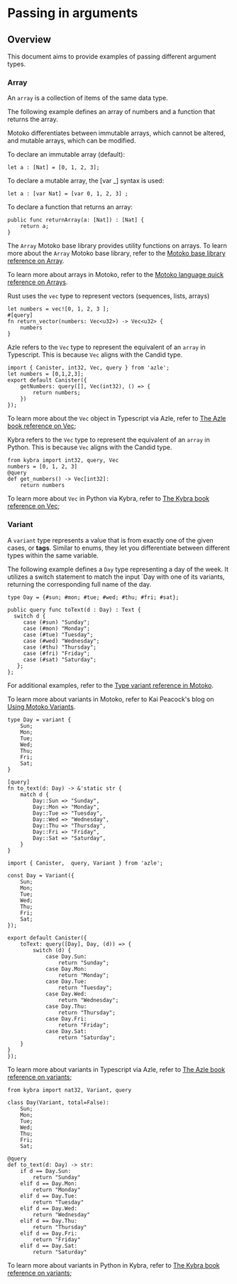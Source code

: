 
# Passing in arguments

## Overview 

This document aims to provide examples of passing different argument types.

### Array

An `array` is a collection of items of the same data type.

The following example defines an array of numbers and a function that returns the array.

<Tabs groupId="language">
<TabItem value="motoko" label="Motoko" default>

Motoko differentiates between immutable arrays, which cannot be altered, and mutable arrays, which can be modified.

To declare an immutable array (default):

```
let a : [Nat] = [0, 1, 2, 3];
```

To declare a mutable array, the [var _] syntax is used:

```
let a : [var Nat] = [var 0, 1, 2, 3] ;
```

To declare a function that returns an array:

```
public func returnArray(a: [Nat]) : [Nat] {
    return a;
}
```

The `Array` Motoko base library provides utility functions on arrays. To learn more about the `Array` Motoko base library, refer to the [Motoko base library reference on Array](https://internetcomputer.org/docs/current/motoko/main/base/Array). 

To learn more about arrays in Motoko, refer to the [Motoko language quick reference on Arrays](https://internetcomputer.org/docs/current/motoko/main/language-manual/#arrays).

</TabItem>

<TabItem value="rust" label="Rust" default>

Rust uses the `vec` type to represent vectors (sequences, lists, arrays)

```
let numbers = vec![0, 1, 2, 3 ];
#[query]
fn return_vector(numbers: Vec<u32>) -> Vec<u32> {
    numbers
}
```

</TabItem>

<TabItem value="typescript" label="Typescript" default>

Azle refers to the `Vec` type to represent the equivalent of an `array` in Typescript. This is because `Vec` aligns with the Candid type.

```
import { Canister, int32, Vec, query } from 'azle';
let numbers = [0,1,2,3];
export default Canister({
    getNumbers: query([], Vec(int32), () => {
        return numbers;
    })
});
```
To learn more about the `Vec` object in Typescript via Azle, refer to [The Azle book reference on Vec](https://demergent-labs.github.io/azle/reference/candid/vec.html?highlight=array#vec);

</TabItem>

<TabItem value="python" label="Python" default>

Kybra refers to the `Vec` type to represent the equivalent of an `array` in Python. This is because `Vec` aligns with the Candid type.

```
from kybra import int32, query, Vec
numbers = [0, 1, 2, 3]
@query
def get_numbers() -> Vec[int32]:
    return numbers
```
To learn more about `Vec` in Python via Kybra, refer to [The Kybra book reference on Vec](https://demergent-labs.github.io/kybra/reference/candid/vec.html);

</TabItem>
</Tabs>

### Variant

A `variant` type represents a value that is from exactly one of the given cases, or **tags**. Similar to enums, they let you differentiate between different types within the same variable.

The following example defines a `Day` type representing a day of the week. It utilizes a switch statement to match the input `Day with one of its variants, returning the corresponding full name of the day.

<Tabs groupId="language">
<TabItem value="motoko" label="Motoko" default>

```
type Day = {#sun; #mon; #tue; #wed; #thu; #fri; #sat};

public query func toText(d : Day) : Text {
  switch d {
     case (#sun) "Sunday";
     case (#mon) "Monday";
     case (#tue) "Tuesday";
     case (#wed) "Wednesday";
     case (#thu) "Thursday";
     case (#fri) "Friday";
     case (#sat) "Saturday";
   };
};
```
For additional examples, refer to the [Type variant reference in Motoko](https://internetcomputer.org/docs/current/motoko/main/overview/#variants).

To learn more about variants in Motoko, refer to Kai Peacock's blog on [Using Motoko Variants](https://kyle-peacock.com/blog/motoko/using-variants/#:~:text=Motoko%20variants%20are%20a%20cool,storing%2C%20similar%20to%20an%20enum.). 

</TabItem>

<TabItem value="rust" label="Rust" default>

```
type Day = variant {
    Sun;
    Mon;
    Tue;
    Wed;
    Thu;
    Fri;
    Sat;
}

[query]
fn to_text(d: Day) -> &'static str {
    match d {
        Day::Sun => "Sunday",
        Day::Mon => "Monday",
        Day::Tue => "Tuesday",
        Day::Wed => "Wednesday",
        Day::Thu => "Thursday",
        Day::Fri => "Friday",
        Day::Sat => "Saturday",
    }
}
```

</TabItem>

<TabItem value="typescript" label="Typescript" default>

```
import { Canister,  query, Variant } from 'azle';

const Day = Variant({
    Sun;
    Mon;
    Tue;
    Wed;
    Thu;
    Fri;
    Sat;
});

export default Canister({
    toText: query([Day], Day, (d)) => {
        switch (d) {
            case Day.Sun:
                return "Sunday";
            case Day.Mon:
                return "Monday";
            case Day.Tue:
                return "Tuesday";
            case Day.Wed:
                return "Wednesday";
            case Day.Thu:
                return "Thursday";
            case Day.Fri:
                return "Friday";
            case Day.Sat:
                return "Saturday";
    }
}
});
```
To learn more about variants in Typescript via Azle, refer to [The Azle book reference on variants](https://demergent-labs.github.io/azle/reference/candid/variant.html?highlight=variant#variant);

</TabItem>

<TabItem value="python" label="Python" default>

```
from kybra import nat32, Variant, query

class Day(Variant, total=False):
    Sun;
    Mon;
    Tue;
    Wed;
    Thu;
    Fri;
    Sat;

@query
def to_text(d: Day) -> str:
    if d == Day.Sun:
        return "Sunday"
    elif d == Day.Mon:
        return "Monday"
    elif d == Day.Tue:
        return "Tuesday"
    elif d == Day.Wed:
        return "Wednesday"
    elif d == Day.Thu:
        return "Thursday"
    elif d == Day.Fri:
        return "Friday"
    elif d == Day.Sat:
        return "Saturday"
```
To learn more about variants in Python in Kybra, refer to [The Kybra book reference on variants](https://demergent-labs.github.io/kybra/reference/candid/variant.html);

</TabItem>
</Tabs>
